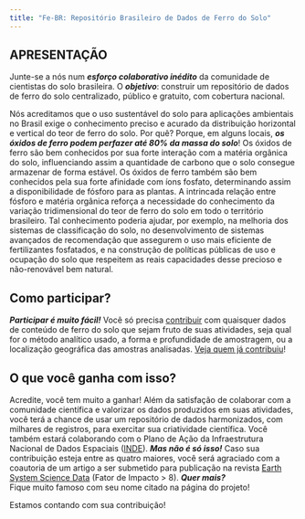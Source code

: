```yaml
---
title: "Fe-BR: Repositório Brasileiro de Dados de Ferro do Solo"
---
```


## APRESENTAÇÃO

Junte-se a nós num ***esforço colaborativo inédito*** da comunidade de cientistas do solo brasileira. O 
***objetivo***: construir um repositório de dados de ferro do solo centralizado, público e gratuito, com 
cobertura nacional.

Nós acreditamos que o uso sustentável do solo para aplicações ambientais no Brasil exige o conhecimento 
preciso e acurado da distribuição horizontal e vertical do teor de ferro do solo. Por quê? Porque, em alguns
locais, ***os óxidos de ferro podem perfazer até 80% da massa do solo***! Os óxidos de ferro são bem 
conhecidos por sua forte interação com a matéria orgânica do solo, influenciando assim a quantidade de carbono 
que o solo consegue armazenar de forma estável. Os óxidos de ferro também são bem conhecidos pela sua forte 
afinidade com íons fosfato, determinando assim a disponibilidade de fósforo para as plantas. A intrincada 
relação entre fósforo e matéria orgânica reforça a necessidade do conhecimento da variação tridimensional do 
teor de ferro do solo em todo o território brasileiro. Tal conhecimento poderia ajudar, por exemplo, na 
melhoria dos sistemas de classificação do solo, no desenvolvimento de sistemas avançados de recomendação que 
assegurem o uso mais eficiente de fertilizantes fosfatados, e na construção de políticas públicas de uso e 
ocupação do solo que respeitem as reais capacidades desse precioso e não-renovável bem natural.

## Como participar?

***Participar é muito fácil!*** Você só precisa [contribuir](contribute.html) com quaisquer dados de conteúdo de ferro do solo que sejam fruto de suas atividades, seja qual for o método analítico usado, a forma e profundidade de amostragem, ou a localização geográfica das amostras analisadas. [Veja quem já contribuiu](data.html)!

## O que você ganha com isso?

Acredite, você tem muito a ganhar! Além da satisfação de colaborar com a comunidade científica e valorizar os 
dados produzidos em suas atividades, você terá a chance de usar um repositório de dados harmonizados, com 
milhares de registros, para exercitar sua criatividade científica. Você também estará colaborando com o Plano 
de Ação da Infraestrutura Nacional de Dados Espaciais ([INDE](http://www.inde.gov.br/a-inde/apresentacao.html)). 
***Mas não é só isso!*** Caso sua contribuição esteja entre as quatro maiores, você será agraciado com a
coautoria de um artigo a ser submetido para publicação na revista 
[Earth System Science Data](http://earth-system-science-data.net/) (Fator de Impacto > 8). ***Quer mais?***  
Fique muito famoso com seu nome citado na página do projeto!

Estamos contando com sua contribuição!
